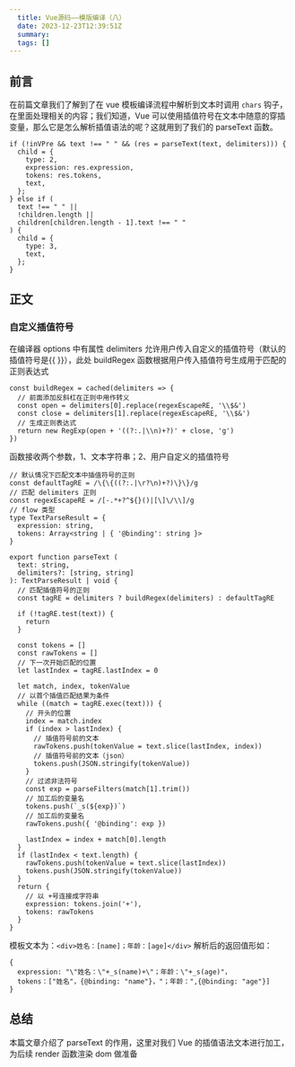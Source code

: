 ```yaml
---
  title: Vue源码——模版编译（八）
  date: 2023-12-23T12:39:51Z
  summary:
  tags: []
---
```

  
  ## 前言
在前篇文章我们了解到了在 vue 模板编译流程中解析到文本时调用 `chars` 钩子，在里面处理相关的内容；我们知道，Vue 可以使用插值符号在文本中随意的穿插变量，那么它是怎么解析插值语法的呢？这就用到了我们的 parseText 函数。
```
if (!inVPre && text !== " " && (res = parseText(text, delimiters))) {
  child = {
    type: 2,
    expression: res.expression,
    tokens: res.tokens,
    text,
  };
} else if (
  text !== " " ||
  !children.length ||
  children[children.length - 1].text !== " "
) {
  child = {
    type: 3,
    text,
  };
}
```
## 正文

### 自定义插值符号
在编译器 options 中有属性 delimiters 允许用户传入自定义的插值符号（默认的插值符号是{{ }}），此处 buildRegex 函数根据用户传入插值符号生成用于匹配的正则表达式
```
const buildRegex = cached(delimiters => {
  // 前面添加反斜杠在正则中用作转义
  const open = delimiters[0].replace(regexEscapeRE, '\\$&')
  const close = delimiters[1].replace(regexEscapeRE, '\\$&')
  // 生成正则表达式
  return new RegExp(open + '((?:.|\\n)+?)' + close, 'g')
})
```

函数接收两个参数，1、文本字符串；2、用户自定义的插值符号
```
// 默认情况下匹配文本中插值符号的正则
const defaultTagRE = /\{\{((?:.|\r?\n)+?)\}\}/g
// 匹配 delimiters 正则
const regexEscapeRE = /[-.*+?^${}()|[\]\/\\]/g
// flow 类型
type TextParseResult = {
  expression: string,
  tokens: Array<string | { '@binding': string }>
}

export function parseText (
  text: string,
  delimiters?: [string, string]
): TextParseResult | void {
  // 匹配插值符号的正则
  const tagRE = delimiters ? buildRegex(delimiters) : defaultTagRE
  
  if (!tagRE.test(text)) {
    return
  }

  const tokens = []
  const rawTokens = []
  // 下一次开始匹配的位置
  let lastIndex = tagRE.lastIndex = 0

  let match, index, tokenValue
  // 以首个插值匹配结果为条件
  while ((match = tagRE.exec(text))) {
    // 开头的位置
    index = match.index
    if (index > lastIndex) {
      // 插值符号前的文本
      rawTokens.push(tokenValue = text.slice(lastIndex, index))
      // 插值符号前的文本（json）
      tokens.push(JSON.stringify(tokenValue))
    }
    // 过滤非法符号
    const exp = parseFilters(match[1].trim())
    // 加工后的变量名
    tokens.push(`_s(${exp})`)
    // 加工后的变量名
    rawTokens.push({ '@binding': exp })

    lastIndex = index + match[0].length
  }
  if (lastIndex < text.length) {
    rawTokens.push(tokenValue = text.slice(lastIndex))
    tokens.push(JSON.stringify(tokenValue))
  }
  return {
    // 以 +号连接成字符串
    expression: tokens.join('+'),
    tokens: rawTokens
  }
}
```
模板文本为：```<div>姓名：[name]；年龄：[age]</div>```
解析后的返回值形如：
```
{
  expression: "\"姓名：\"+_s(name)+\"；年龄：\"+_s(age)"，
  tokens：["姓名"，{@binding: "name"}，"；年龄：",{@binding: "age"}]
}
```
## 总结
本篇文章介绍了 parseText 的作用，这里对我们 Vue 的插值语法文本进行加工，为后续 render 函数渲染 dom 做准备

  